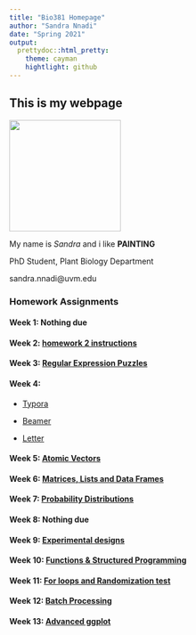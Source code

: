 ```yaml
---
title: "Bio381 Homepage"
author: "Sandra Nnadi"
date: "Spring 2021"
output:
  prettydoc::html_pretty:
    theme: cayman
    hightlight: github
---
```



## This is my webpage


<img src='20201107_164824.jpg' width='200' height='200' />


My name is *Sandra* and i like **PAINTING**

PhD Student, Plant Biology Department

sandra.nnadi@uvm.edu


### Homework Assignments

#### Week 1: **Nothing due**

#### Week 2: [homework 2 instructions](homework_02.html)

#### Week 3: [Regular Expression Puzzles](homework_03.html)

#### Week 4: 
* [Typora](Sandra Nnadi Typora.html) 

* [Beamer](Sandra Nnadi Beamer.pdf)

* [Letter](Sandra UVM_Letter.pdf)

#### Week 5: [Atomic Vectors](Homework_05.html)

#### Week 6: [Matrices, Lists and Data Frames](Homework_06.html)

#### Week 7: [Probability Distributions](Homework_07.html)

#### Week 8: Nothing due

#### Week 9: [Experimental designs](Homework_08.html)

#### Week 10: [Functions & Structured Programming](Homework_09.html)

#### Week 11: [For loops and Randomization test](Homework_10.html)

#### Week 12: [Batch Processing](Homework_11.html)

#### Week 13: [Advanced ggplot](Homework_12.html)
